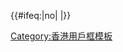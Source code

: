 {{Userbox
  |border-c = red
  |id       = [[File:Coat_of_arms_of_Hong_Kong_(1959–1997).svg|50px|香港紋章]]
  |id-c     = white
  |info     = 這個用戶是[[英國國民（海外）|港英餘孽]]。<!--請勿改成甚麼英屬香港人, 這個模版是最初就是寫港英餘孽, 並非破壞, 使用者是自願這樣自稱的-->
  |info-c   = white
  |info-s   = 9
  |usercategory = 香港維基人
}}<noinclude>[[Category:香港用戶框模板]]</noinclude>{{#ifeq:{{{topicon|yes}}}|no|<!--不顯示頁頂圖示-->|{{topicon|image=Coat_of_arms_of_Hong_Kong_(1959–1997).svg|size=25px|alt=這位用戶是港英餘孽|title=這位用戶是港英餘孽|link=Wikipedia:香港維基人列表}}}}